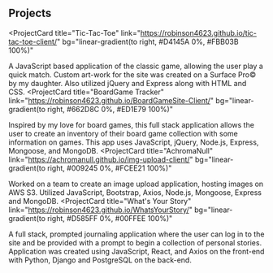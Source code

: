 ## Projects

<ProjectCard
  title="Tic-Tac-Toe"
  link="https://robinson4623.github.io/tic-tac-toe-client/"
  bg="linear-gradient(to right, #D4145A 0%, #FBB03B 100%)"
>
  A JavaScript based application of the classic game, allowing the user play a quick match.  Custom art-work for the site was created on a Surface Pro© by my daughter.  Also utilized jQuery and Express along with HTML and CSS.
</ProjectCard>
<ProjectCard
  title="BoardGame Tracker"
  link="https://robinson4623.github.io/BoardGameSite-Client/"
  bg="linear-gradient(to right, #662D8C 0%, #ED1E79 100%)"
>
  Inspired by my love for board games, this full stack application allows the user to create an inventory of their board game collection with some information on games.  This app uses JavaScript, jQuery, Node.js, Express, Mongoose, and MongoDB.
</ProjectCard>
<ProjectCard
  title="AchromaNull"
  link="https://achromanull.github.io/img-upload-client/"
  bg="linear-gradient(to right, #009245 0%, #FCEE21 100%)"
>
  Worked on a team to create an image upload application, hosting images on AWS S3.  Utilized JavaScript, Bootstrap, Axios, Node.js, Mongoose, Express and MongoDB.
</ProjectCard>
<ProjectCard
  title="What's Your Story"
  link="https://robinson4623.github.io/WhatsYourStory/"
  bg="linear-gradient(to right, #D585FF 0%, #00FFEE 100%)"
>
  A full stack, prompted journaling application where the user can log in to the site and be provided with a prompt to begin a collection of personal stories.  Application was created using JavaScript, React, and Axios on the front-end with Python, Django and PostgreSQL on the back-end. 
</ProjectCard>

